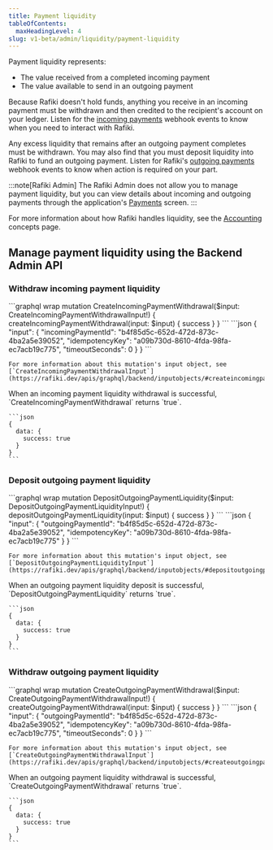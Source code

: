 ```yaml
---
title: Payment liquidity
tableOfContents:
  maxHeadingLevel: 4
slug: v1-beta/admin/liquidity/payment-liquidity
---
```



Payment liquidity represents:

* The value received from a completed incoming payment
* The value available to send in an outgoing payment

Because Rafiki doesn't hold funds, anything you receive in an incoming payment must be withdrawn and then credited to the recipient's account on your ledger. Listen for the [incoming payments](/v1-beta/integration/requirements/webhook-events#incoming-payments) webhook events to know when you need to interact with Rafiki.

Any excess liquidity that remains after an outgoing payment completes must be withdrawn. You may also find that you must deposit liquidity into Rafiki to fund an outgoing payment. Listen for Rafiki's [outgoing payments](/v1-beta/integration/requirements/webhook-events#outgoing-payments) webhook events to know when action is required on your part.

:::note[Rafiki Admin]
The Rafiki Admin does not allow you to manage payment liquidity, but you can view details about incoming and outgoing payments through the application's [Payments](/v1-beta/admin/admin-user-guide#payments) screen.
:::

For more information about how Rafiki handles liquidity, see the [Accounting](/v1-beta/overview/concepts/accounting) concepts page.

## Manage payment liquidity using the Backend Admin API

<IdempotencyNote />

### Withdraw incoming payment liquidity

<Tabs>
  <TabItem label="Operation">
    ```graphql wrap
    mutation CreateIncomingPaymentWithdrawal($input: CreateIncomingPaymentWithdrawalInput!) {
    createIncomingPaymentWithdrawal(input: $input) {
      success
      }
    }
    ```
  </TabItem>

  <TabItem label="Variables">
    ```json
    {
    "input": {
      "incomingPaymentId": "b4f85d5c-652d-472d-873c-4ba2a5e39052",
      "idempotencyKey": "a09b730d-8610-4fda-98fa-ec7acb19c775",
      "timeoutSeconds": 0
      }
    }
    ```

    For more information about this mutation's input object, see [`CreateIncomingPaymentWithdrawalInput`](https://rafiki.dev/apis/graphql/backend/inputobjects/#createincomingpaymentwithdrawalinput).
  </TabItem>

  <TabItem label="Response">
    When an incoming payment liquidity withdrawal is successful, `CreateIncomingPaymentWithdrawal` returns `true`.

    ```json
    {
      data: {
        success: true
      }
    }
    ```
  </TabItem>
</Tabs>

### Deposit outgoing payment liquidity

<Tabs>
  <TabItem label="Operation">
    ```graphql wrap
    mutation DepositOutgoingPaymentLiquidity($input: DepositOutgoingPaymentLiquidityInput!) {
    depositOutgoingPaymentLiquidity(input: $input) {
      success
      }
    }
    ```
  </TabItem>

  <TabItem label="Variables">
    ```json
    {
    "input": {
      "outgoingPaymentId": "b4f85d5c-652d-472d-873c-4ba2a5e39052",
      "idempotencyKey": "a09b730d-8610-4fda-98fa-ec7acb19c775"
      }
    }
    ```

    For more information about this mutation's input object, see [`DepositOutgoingPaymentLiquidityInput`](https://rafiki.dev/apis/graphql/backend/inputobjects/#depositoutgoingpaymentliquidityinput).
  </TabItem>

  <TabItem label="Response">
    When an outgoing payment liquidity deposit is successful, `DepositOutgoingPaymentLiquidity` returns `true`.

    ```json
    {
      data: {
        success: true
      }
    }
    ```
  </TabItem>
</Tabs>

### Withdraw outgoing payment liquidity

<Tabs>
  <TabItem label="Operation">
    ```graphql wrap
    mutation CreateOutgoingPaymentWithdrawal($input: CreateOutgoingPaymentWithdrawalInput!) {
    createOutgoingPaymentWithdrawal(input: $input) {
      success
      }
    }
    ```
  </TabItem>

  <TabItem label="Variables">
    ```json
    {
    "input": {
      "outgoingPaymentId": "b4f85d5c-652d-472d-873c-4ba2a5e39052",
      "idempotencyKey": "a09b730d-8610-4fda-98fa-ec7acb19c775",
      "timeoutSeconds": 0
      }
    }
    ```

    For more information about this mutation's input object, see [`CreateOutgoingPaymentWithdrawalInput`](https://rafiki.dev/apis/graphql/backend/inputobjects/#createoutgoingpaymentwithdrawalinput).
  </TabItem>

  <TabItem label="Response">
    When an outgoing payment liquidity withdrawal is successful, `CreateOutgoingPaymentWithdrawal` returns `true`.

    ```json
    {
      data: {
        success: true
      }
    }
    ```
  </TabItem>
</Tabs>
